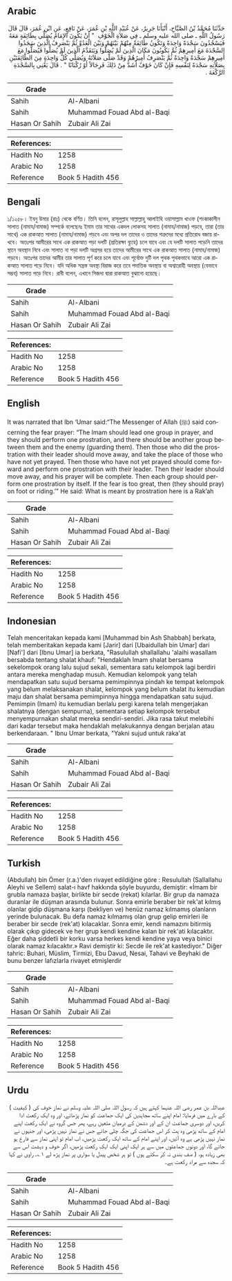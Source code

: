 ## Arabic


<div dir="rtl" lang="ar" style={{fontSize:'larger',backgroundColor:'#f8f9fa',padding:20}}>
حَدَّثَنَا مُحَمَّدُ بْنُ الصَّبَّاحِ، أَنْبَأَنَا جَرِيرٌ، عَنْ عُبَيْدِ اللَّهِ بْنِ عُمَرَ، عَنْ نَافِعٍ، عَنِ ابْنِ عُمَرَ، قَالَ قَالَ رَسُولُ اللَّهِ ـ صلى الله عليه وسلم ـ فِي صَلاَةِ الْخَوْفِ ‏ "‏ أَنْ يَكُونَ الإِمَامُ يُصَلِّي بِطَائِفَةٍ مَعَهُ فَيَسْجُدُونَ سَجْدَةً وَاحِدَةً وَتَكُونُ طَائِفَةٌ مِنْهُمْ بَيْنَهُمْ وَبَيْنَ الْعَدُوِّ ثُمَّ يَنْصَرِفُ الَّذِينَ سَجَدُوا السَّجْدَةَ مَعَ أَمِيرِهِمْ ثُمَّ يَكُونُونَ مَكَانَ الَّذِينَ لَمْ يُصَلُّوا وَيَتَقَدَّمُ الَّذِينَ لَمْ يُصَلُّوا فَيُصَلُّوا مَعَ أَمِيرِهِمْ سَجْدَةً وَاحِدَةً ثُمَّ يَنْصَرِفُ أَمِيرُهُمْ وَقَدْ صَلَّى صَلاَتَهُ وَيُصَلِّي كُلُّ وَاحِدَةٍ مِنَ الطَّائِفَتَيْنِ بِصَلاَتِهِ سَجْدَةً لِنَفْسِهِ فَإِنْ كَانَ خَوْفٌ أَشَدَّ مِنْ ذَلِكَ فَرِجَالاً أَوْ رُكْبَانًا ‏"‏ ‏.‏ قَالَ يَعْنِي بِالسَّجْدَةِ الرَّكْعَةَ ‏.‏
</div>
<div style={{backgroundColor:'#f8f9fa',padding:20, marginBottom: 10}}><table> <thead> <tr> <th>Grade</th> <th></th> </tr> </thead> <tbody> <tr><td>Sahih</td><td>Al-Albani</td></tr><tr><td>Sahih</td><td>Muhammad Fouad Abd al-Baqi</td></tr><tr><td>Hasan Or Sahih</td><td>Zubair Ali Zai</td></tr></tbody></table><table> <thead> <tr> <th>References:</th> <th></th> </tr> </thead> <tbody><tr><td>Hadith No</td><td>1258</td></tr><tr><td>Arabic No</td><td>1258</td></tr><tr><td>Reference</td><td>Book 5 Hadith 456</td></tr></tbody></table></div>

## Bengali


<div dir="ltr" lang="bn" style={{fontSize:'larger',backgroundColor:'#f8f9fa',padding:20}}>
১/১২৫৮। ইবনু উমার (রাঃ) থেকে বর্ণিত। তিনি বলেন, রাসূলুল্লাহ সাল্লাল্লাহু আলাইহি ওয়াসাল্লাম খাওফ (শংকাকালীন সালাত (নামায/নামাজ) সম্পর্কে বলেছেনঃ ইমাম তার সাথের একদল লোকসহ সালাত (নামায/নামাজ) পড়বে, তারা (তার সাথে) এক রাকআত সালাত (নামায/নামাজ) পড়বে এবং অপর দল তাদের ও তাদের শত্রুদের মধ্যে প্রতিরোধ বজায় রাখবে। অতঃপর আমীরের সাথে এক রাকআত পড়া দলটি (প্রতিরক্ষা ব্যূহে) চলে যাবে এবং যে দলটি সালাত পড়েনি তাদের স্থানে অবস্থান নিবে এবং সালাত না পড়া দলটি অগ্রসর হয়ে তাদের আমীরের সাথে এক রাকআত সালাত (নামায/নামাজ) পড়বে। অতঃপর তাদের আমীর তার সালাত পূর্ণ করে চলে যাবে এবং পূর্বোক্ত দুটি দল পৃথক পৃথকভাবে আরো এক রাকআত সালাত পড়ে নিবে। যদি অধিক সন্ত্রস্ত অবস্থা বিরাজ করে তবে পদাতিক অবস্থায় বা অশ্বারোহী অবস্থায় (যেভাবে সম্ভব) সালাত পড়ে নিবে। রাবী বলেন, এখানে সিজদা দ্বারা রাকআত বুঝানো হয়েছে।
</div>
<div style={{backgroundColor:'#f8f9fa',padding:20, marginBottom: 10}}><table> <thead> <tr> <th>Grade</th> <th></th> </tr> </thead> <tbody> <tr><td>Sahih</td><td>Al-Albani</td></tr><tr><td>Sahih</td><td>Muhammad Fouad Abd al-Baqi</td></tr><tr><td>Hasan Or Sahih</td><td>Zubair Ali Zai</td></tr></tbody></table><table> <thead> <tr> <th>References:</th> <th></th> </tr> </thead> <tbody><tr><td>Hadith No</td><td>1258</td></tr><tr><td>Arabic No</td><td>1258</td></tr><tr><td>Reference</td><td>Book 5 Hadith 456</td></tr></tbody></table></div>

## English


<div dir="ltr" lang="en" style={{fontSize:'larger',backgroundColor:'#f8f9fa',padding:20}}>
It was narrated that Ibn ‘Umar said:“The Messenger of Allah (ﷺ) said concerning the fear prayer: “The Imam should lead one group in prayer, and they should perform one prostration, and there should be another group between them and the enemy (guarding them). Then those who did the prostration with their leader should move away, and take the place of those who have not yet prayed. Then those who have not yet prayed should come forward and perform one prostration with their leader. Then their leader should move away, and his prayer will be complete. Then each group should perform one prostration by itself. If the fear is too great, then (they should pray) on foot or riding.’” He said: What is meant by prostration here is a Rak’ah
</div>
<div style={{backgroundColor:'#f8f9fa',padding:20, marginBottom: 10}}><table> <thead> <tr> <th>Grade</th> <th></th> </tr> </thead> <tbody> <tr><td>Sahih</td><td>Al-Albani</td></tr><tr><td>Sahih</td><td>Muhammad Fouad Abd al-Baqi</td></tr><tr><td>Hasan Or Sahih</td><td>Zubair Ali Zai</td></tr></tbody></table><table> <thead> <tr> <th>References:</th> <th></th> </tr> </thead> <tbody><tr><td>Hadith No</td><td>1258</td></tr><tr><td>Arabic No</td><td>1258</td></tr><tr><td>Reference</td><td>Book 5 Hadith 456</td></tr></tbody></table></div>

## Indonesian


<div dir="ltr" lang="id" style={{fontSize:'larger',backgroundColor:'#f8f9fa',padding:20}}>
Telah menceritakan kepada kami [Muhammad bin Ash Shabbah] berkata, telah memberitakan kepada kami [Jarir] dari [Ubaidullah bin Umar] dari [Nafi'] dari [Ibnu Umar] ia berkata, "Rasulullah shallallahu 'alaihi wasallam bersabda tentang shalat khauf: "Hendaklah Imam shalat bersama sekelompok orang lalu sujud sekali, sementara satu kelompok lagi berdiri antara mereka menghadap musuh. Kemudian kelompok yang telah mendapatkan satu sujud bersama pemimpinnya pindah ke tempat kelompok yang belum melaksanakan shalat, kelompok yang belum shalat itu kemudian maju dan shalat bersama pemimpinnya hingga mendapatkan satu sujud. Pemimpin (Imam) itu kemudian berlalu pergi karena telah mengerjakan shalatnya (dengan sempurna), sementara setiap kelompok tersebut menyempurnakan shalat mereka sendiri-sendiri. Jika rasa takut melebihi dari kadar tersebut maka hendaklah melakukannya dengan berjalan atau berkendaraan. " Ibnu Umar berkata, "Yakni sujud untuk raka'at
</div>
<div style={{backgroundColor:'#f8f9fa',padding:20, marginBottom: 10}}><table> <thead> <tr> <th>Grade</th> <th></th> </tr> </thead> <tbody> <tr><td>Sahih</td><td>Al-Albani</td></tr><tr><td>Sahih</td><td>Muhammad Fouad Abd al-Baqi</td></tr><tr><td>Hasan Or Sahih</td><td>Zubair Ali Zai</td></tr></tbody></table><table> <thead> <tr> <th>References:</th> <th></th> </tr> </thead> <tbody><tr><td>Hadith No</td><td>1258</td></tr><tr><td>Arabic No</td><td>1258</td></tr><tr><td>Reference</td><td>Book 5 Hadith 456</td></tr></tbody></table></div>

## Turkish


<div dir="ltr" lang="tr" style={{fontSize:'larger',backgroundColor:'#f8f9fa',padding:20}}>
(Abdullah) bin Ömer (r.a.)'den rivayet edildiğine göre : Resulullah (Sallallahu Aleyhi ve Sellem) salat-ı havf hakkında şöyle buyurdu, demiştir: «İmam bir grubla namaza başlar, birlikte bir secde (rekat) kıIarlar. Bir grup da namaza duranlar ile düşman arasında bulunur. Sonra emirle beraber bir rek'at kılmış olanlar gidip düşmana karşı (bekliyen ve) henüz namaz kılmamış olanların yerinde bulunacak. Bu defa namaz kılmamış olan grup gelip emirleri ile beraber bir secde (rek'at) kılacaklar. Sonra emir, kendi namazını bitirmiş olarak çıkıp gidecek ve her grup kendi kendine kalan bir rek'ati kılacaktır. Eğer daha şiddetli bir korku varsa herkes kendi kendine yaya veya binici olarak namaz kılacaktır.» Ravi demiştir ki: Secde ile rek'at kastediyor." Diğer tahric: Buhari, Müslim, Tirmizi, Ebu Davud, Nesai, Tahavi ve Beyhaki de bunu benzer lafızlarla rivayet etmişlerdir
</div>
<div style={{backgroundColor:'#f8f9fa',padding:20, marginBottom: 10}}><table> <thead> <tr> <th>Grade</th> <th></th> </tr> </thead> <tbody> <tr><td>Sahih</td><td>Al-Albani</td></tr><tr><td>Sahih</td><td>Muhammad Fouad Abd al-Baqi</td></tr><tr><td>Hasan Or Sahih</td><td>Zubair Ali Zai</td></tr></tbody></table><table> <thead> <tr> <th>References:</th> <th></th> </tr> </thead> <tbody><tr><td>Hadith No</td><td>1258</td></tr><tr><td>Arabic No</td><td>1258</td></tr><tr><td>Reference</td><td>Book 5 Hadith 456</td></tr></tbody></table></div>

## Urdu


<div dir="rtl" lang="ur" style={{fontSize:'larger',backgroundColor:'#f8f9fa',padding:20}}>
عبداللہ بن عمر رضی اللہ عنہما کہتے ہیں کہ رسول اللہ صلی اللہ علیہ وسلم نے نماز خوف کی ( کیفیت ) کے بارے میں فرمایا: امام اپنے ساتھ مجاہدین کی ایک جماعت کو نماز پڑھائے، اور وہ ایک رکعت ادا کریں، اور دوسری جماعت ان کے اور دشمن کے درمیان متعین رہے، پھر جس گروہ نے ایک رکعت اپنے امام کے ساتھ پڑھی وہ ہٹ کر اس جماعت کی جگہ چلی جائے جس نے نماز نہیں پڑھی، اور جنہوں نے نماز نہیں پڑھی ہے وہ آئیں، اور اپنے امام کے ساتھ ایک رکعت پڑھیں، اب امام تو اپنی نماز سے فارغ ہو جائے گا، اور دونوں جماعتوں میں سے ہر ایک اپنی ایک ایک رکعت پڑھیں، اگر خوف و دہشت اس سے بھی زیادہ ہو، ( صف بندی نہ کر سکتے ہوں ) تو ہر شخص پیدل یا سواری پر نماز پڑھ لے ۱؎۔ راوی نے کہا کہ سجدہ سے مراد رکعت ہے۔
</div>
<div style={{backgroundColor:'#f8f9fa',padding:20, marginBottom: 10}}><table> <thead> <tr> <th>Grade</th> <th></th> </tr> </thead> <tbody> <tr><td>Sahih</td><td>Al-Albani</td></tr><tr><td>Sahih</td><td>Muhammad Fouad Abd al-Baqi</td></tr><tr><td>Hasan Or Sahih</td><td>Zubair Ali Zai</td></tr></tbody></table><table> <thead> <tr> <th>References:</th> <th></th> </tr> </thead> <tbody><tr><td>Hadith No</td><td>1258</td></tr><tr><td>Arabic No</td><td>1258</td></tr><tr><td>Reference</td><td>Book 5 Hadith 456</td></tr></tbody></table></div>